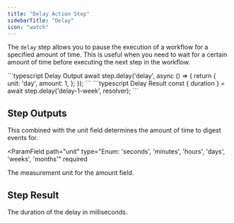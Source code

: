 ```yaml
---
title: "Delay Action Step"
sidebarTitle: "Delay"
icon: "watch"
---
```


The `delay` step allows you to pause the execution of a workflow for a specified amount of time. This is useful when you need to wait for a certain amount of time before executing the next step in the workflow.

<RequestExample>
    ```typescript Delay Output
    await step.delay('delay', async () => {
        return {
            unit: 'day',
            amount: 1,
        };
    });
    ```
</RequestExample>

<ResponseExample>
  ```typescript Delay Result 
  const { duration } = await step.delay('delay-1-week', resolver);
  ```
</ResponseExample>

## Step Outputs

<ParamField path="amount" type="number" required>
  This combined with the unit field determines the amount of time to digest
  events for.
</ParamField>

<ParamField
  path="unit"
  type="Enum: 'seconds', 'minutes', 'hours', 'days', 'weeks', 'months'"
  required
>
  The measurement unit for the amount field.
</ParamField>

## Step Result

<ParamField path="duration" type="number">
  The duration of the delay in milliseconds.
</ParamField>
